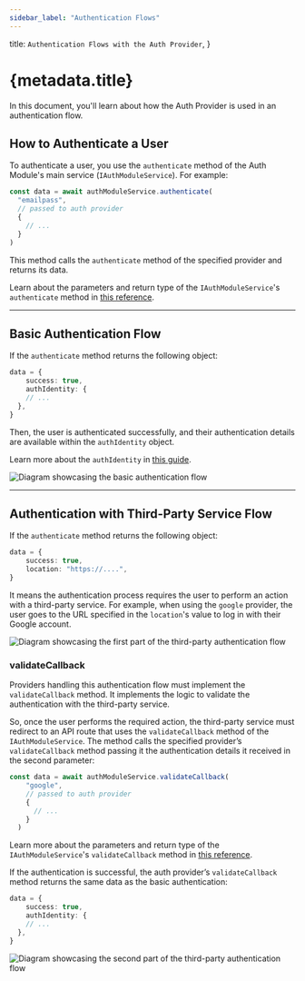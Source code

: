 ```yaml
---
sidebar_label: "Authentication Flows"
---
```


  title: `Authentication Flows with the Auth Provider`,
}

# {metadata.title}

In this document, you'll learn about how the Auth Provider is used in an authentication flow.

## How to Authenticate a User

To authenticate a user, you use the `authenticate` method of the Auth Module's main service (`IAuthModuleService`). For example:

```ts
const data = await authModuleService.authenticate(
  "emailpass",
  // passed to auth provider
  {
    // ...
  }
)
```

This method calls the `authenticate` method of the specified provider and returns its data.

<Note>

Learn about the parameters and return type of the `IAuthModuleService`'s `authenticate` method in [this reference](/references/auth/authenticate).

</Note>

---

## Basic Authentication Flow

If the `authenticate` method returns the following object:

```ts
data = {
	success: true,
	authIdentity: {
    // ...
  },
}
```

Then, the user is authenticated successfully, and their authentication details are available within the `authIdentity` object.

<Note>

Learn more about the `authIdentity` in [this guide](../persisting-auth-user/page.mdx#what-is-an-authuser).

</Note>

![Diagram showcasing the basic authentication flow](https://res.cloudinary.com/dza7lstvk/image/upload/v1711373749/Medusa%20Resources/basic-auth_lgpqsj.jpg)

---

## Authentication with Third-Party Service Flow

If the `authenticate` method returns the following object:

```ts
data = {
	success: true,
	location: "https://....",
}
```

It means the authentication process requires the user to perform an action with a third-party service. For example, when using the `google` provider, the user goes to the URL specified in the `location`'s value to log in with their Google account. 

![Diagram showcasing the first part of the third-party authentication flow](https://res.cloudinary.com/dza7lstvk/image/upload/v1711374847/Medusa%20Resources/third-party-auth-1_enyedy.jpg)

### validateCallback

Providers handling this authentication flow must implement the `validateCallback` method. It implements the logic to validate the authentication with the third-party service.

So, once the user performs the required action, the third-party service must redirect to an API route that uses the `validateCallback` method of the `IAuthModuleService`. The method calls the specified provider’s `validateCallback` method passing it the authentication details it received in the second parameter:

```ts
const data = await authModuleService.validateCallback(
    "google",
    // passed to auth provider
    {
      // ...
    }
  )
```

<Note>

Learn more about the parameters and return type of the `IAuthModuleService`'s `validateCallback` method in [this reference](/references/auth/validateCallback).

</Note>

If the authentication is successful, the auth provider’s `validateCallback` method returns the same data as the basic authentication:

```ts
data = {
	success: true,
	authIdentity: {
    // ...
  },
}
```

![Diagram showcasing the second part of the third-party authentication flow](https://res.cloudinary.com/dza7lstvk/image/upload/v1711375123/Medusa%20Resources/third-party-auth-2_kmjxju.jpg)